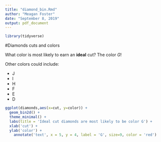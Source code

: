 ```yaml
---
title: "diamond_bin.Rmd"
author: "Meagan Foster"
date: "September 8, 2019"
output: pdf_document
---
```


```r
library(tidyverse)
```

#Diamonds cuts and colors

What color is most likely to earn an __ideal__ cut? The color *G*! 

Other colors could include:

* J
* I
* H
* F
* E
* D


```r
ggplot(diamonds,aes(x=cut, y=color)) +
  geom_bin2d() +
  theme_minimal() +
  labs(title = 'Ideal cut diamonds are most likely to be color G') +
  xlab('cut') +
  ylab('color') +
    annotate('text', x = 5, y = 4, label = 'G', size=9, color = 'red')
```


